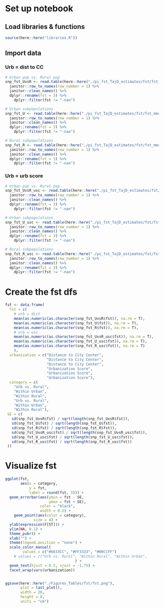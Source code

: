 # Set up notebook
## Load libraries & functions
```r
source(here::here("libraries.R"))
```

## Import data
### Urb = dist to CC
```r
# Urban pop vs. Rural pop
snp_fst_UvsR <- read.table(here::here("./pi_fst_TajD_estimates/fst/fst_mmaf0.05_R0.75_no-IBD_vcf-all/fst_urb_vs_rur_dist/urb_vs_rur.weir.fst")) %>%
  janitor::row_to_names(row_number = 1) %>%
  janitor::clean_names() %>%
  dplyr::rename(fst = 3) %>%
    dplyr::filter(fst != "-nan") 

# Urban subpopulations
snp_fst_U <- read.table(here::here("./pi_fst_TajD_estimates/fst/fst_mmaf0.05_R0.75_no-IBD_vcf-all/fst_urb_dist/urb_.weir.fst")) %>%
  janitor::row_to_names(row_number = 1) %>%
  janitor::clean_names() %>%
  dplyr::rename(fst = 3) %>%
    dplyr::filter(fst != "-nan") 

# Rural subpopulations
snp_fst_R <- read.table(here::here("./pi_fst_TajD_estimates/fst/fst_mmaf0.05_R0.75_no-IBD_vcf-all/fst_rur_dist/rur_.weir.fst")) %>%
  janitor::row_to_names(row_number = 1) %>%
  janitor::clean_names() %>%
  dplyr::rename(fst = 3) %>%
    dplyr::filter(fst != "-nan") 
```

### Urb = urb score
```r
# Urban pop vs. Rural pop
snp_fst_UvsR_usc <- read.table(here::here("./pi_fst_TajD_estimates/fst/fst_mmaf0.05_R0.75_no-IBD_vcf-all/fst_urb_vs_rur_usc/urb_vs_rur_usc.weir.fst")) %>%
  janitor::row_to_names(row_number = 1) %>%
  janitor::clean_names() %>%
  dplyr::rename(fst = 3) %>%
    dplyr::filter(fst != "-nan") 

# Urban subpopulations
snp_fst_U_usc <- read.table(here::here("./pi_fst_TajD_estimates/fst/fst_mmaf0.05_R0.75_no-IBD_vcf-all/fst_urb_usc/urb_usc.weir.fst")) %>%
  janitor::row_to_names(row_number = 1) %>%
  janitor::clean_names() %>%
  dplyr::rename(fst = 3) %>%
    dplyr::filter(fst != "-nan") 

# Rural subpopulations
snp_fst_R_usc <- read.table(here::here("./pi_fst_TajD_estimates/fst/fst_mmaf0.05_R0.75_no-IBD_vcf-all/fst_rur_usc/rur_usc.weir.fst")) %>%
  janitor::row_to_names(row_number = 1) %>%
  janitor::clean_names() %>%
  dplyr::rename(fst = 3) %>%
    dplyr::filter(fst != "-nan") 
```

# Create the fst dfs
```r
fst <- data.frame(
  fst = c(
    # urb = dist
    mean(as.numeric(as.character(snp_fst_UvsR$fst)), na.rm = T),
    mean(as.numeric(as.character(snp_fst_U$fst)), na.rm = T),
    mean(as.numeric(as.character(snp_fst_R$fst)), na.rm = T),
    # urb = usc
    mean(as.numeric(as.character(snp_fst_UvsR_usc$fst)), na.rm = T),
    mean(as.numeric(as.character(snp_fst_U_usc$fst)), na.rm = T),
    mean(as.numeric(as.character(snp_fst_R_usc$fst)), na.rm = T)
    ), 
  urbanization = c("Distance to City Center",
                   "Distance to City Center",
                   "Distance to City Center",
                   "Urbanization Score",
                   "Urbanization Score",
                   "Urbanization Score"),
  category = c(
    "Urb vs. Rural",
    "Within Urban",
    "Within Rural",
    "Urb vs. Rural",
    "Within Urban",
    "Within Rural"),
 SE = c(
   sd(snp_fst_UvsR$fst) / sqrt(length(snp_fst_UvsR$fst)),
   sd(snp_fst_U$fst) / sqrt(length(snp_fst_U$fst)),
   sd(snp_fst_R$fst) / sqrt(length(snp_fst_R$fst)),
   sd(snp_fst_UvsR_usc$fst) / sqrt(length(snp_fst_UvsR_usc$fst)),
   sd(snp_fst_U_usc$fst) / sqrt(length(snp_fst_U_usc$fst)),
   sd(snp_fst_R_usc$fst) / sqrt(length(snp_fst_R_usc$fst))
 ))


```

# Visualize fst
```r

ggplot(fst, 
       aes(x = category,
           y = fst,
           label = round(fst, 3))) +
  geom_errorbar(aes(ymin = fst - SE,
                    ymax = fst + SE),
                color = "black",
                width = 0.2) +
    geom_point(aes(color = category),
             size = 4) +
  ylab(expression(F[ST])) +
  ylim(NA, 0.1) +
  theme_pubr() +
  xlab("") +
  theme(legend.position = "none") +
  scale_color_manual(
        values = c("#6633CC", "#FF3333", "#00CCFF")
    # values = c("Urb vs. Rural", "Within Rural", "Within Urban",
                                ) +
  geom_text(hjust = 0.5, vjust = -1.75) +
  facet_wrap(vars(urbanization))


ggsave(here::here("./Figures_Tables/fst/fst.png"), 
       plot = last_plot(),
       width = 20,
       height = 8,
       units = "cm")

```
